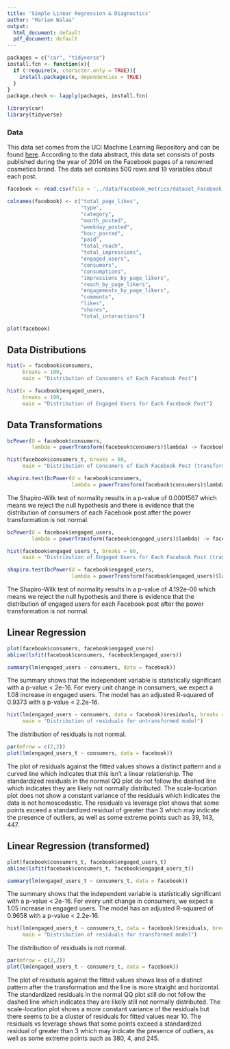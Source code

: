 ```yaml
---
title: 'Simple Linear Regression & Diagnostics'
author: "Mariam Walaa"
output:
  html_document: default
  pdf_document: default
---
```


```r
packages = c("car", "tidyverse")
install.fcn <- function(x){
  if (!require(x, character.only = TRUE)){
    install.packages(x, dependencies = TRUE)
  }
}
package.check <- lapply(packages, install.fcn)
```

```r
library(car)
library(tidyverse)
```

### Data

This data set comes from the UCI Machine Learning Repository and can be found
[here](https://archive.ics.uci.edu/ml/datasets/Facebook+metrics). According to the data
abstract, this data set consists of posts published during the year of 2014 on the
Facebook pages of a renowned cosmetics brand. The data set contains 500 rows and 19
variables about each post.

```r
facebook <- read.csv(file = '../data/Facebook_metrics/dataset_Facebook.csv', sep = ';')
```

```r
colnames(facebook) <- c("total_page_likes",
                        "type",
                        "category", 
                        "month_posted", 
                        "weekday_posted",
                        "hour_posted",
                        "paid", 
                        "total_reach",
                        "total_impressions",
                        "engaged_users",
                        "consumers",
                        "consumptions",
                        "impressions_by_page_likers",
                        "reach_by_page_likers",
                        "engagements_by_page_likers", 
                        "comments",
                        "likes",
                        "shares",
                        "total_interactions")
```

```r
plot(facebook)
```

## Data Distributions 

```r
hist(x = facebook$consumers,
     breaks = 100,
     main = "Distribution of Consumers of Each Facebook Post")
```

```r
hist(x = facebook$engaged_users,
     breaks = 100,
     main = "Distribution of Engaged Users for Each Facebook Post")
```

## Data Transformations

```r
bcPower(U = facebook$consumers,
        lambda = powerTransform(facebook$consumers)$lambda) -> facebook$consumers_t

hist(facebook$consumers_t, breaks = 60,
     main = "Distribution of Consumers of Each Facebook Post (transformed)")

shapiro.test(bcPower(U = facebook$consumers,
                     lambda = powerTransform(facebook$consumers)$lambda))
```

The Shapiro-Wilk test of normality results in a p-value of 0.0001567 which means we reject
the null hypothesis and there is evidence that the distribution of consumers of each
Facebook post after the power transformation is not normal.

```r
bcPower(U = facebook$engaged_users,
        lambda = powerTransform(facebook$engaged_users)$lambda) -> facebook$engaged_users_t

hist(facebook$engaged_users_t, breaks = 60,
     main = "Distribution of Engaged Users for Each Facebook Post (transformed)")

shapiro.test(bcPower(U = facebook$engaged_users,
                     lambda = powerTransform(facebook$engaged_users)$lambda))
```

The Shapiro-Wilk test of normality results in a p-value of 4.192e-06 which means we reject
the null hypothesis and there is evidence that the distribution of engaged users for each
Facebook post after the power transformation is not normal.

## Linear Regression

```r
plot(facebook$consumers, facebook$engaged_users)
abline(lsfit(facebook$consumers, facebook$engaged_users))
```

```r
summary(lm(engaged_users ~ consumers, data = facebook))
```

The summary shows that the independent variable is statistically significant with a
p-value < 2e-16. For every unit change in consumers, we expect a 1.08 increase in engaged
users. The model has an adjusted R-squared of 0.9373 with a p-value < 2.2e-16.

```r
hist(lm(engaged_users ~ consumers, data = facebook)$residuals, breaks = 60,
     main = "Distribution of residuals for untransformed model")
```

The distribution of residuals is not normal.

```r
par(mfrow = c(2,2))
plot(lm(engaged_users_t ~ consumers, data = facebook))
```

The plot of residuals against the fitted values shows a distinct pattern and a curved line
which indicates that this isn't a linear relationship. The standardized residuals in the
normal QQ plot do not follow the dashed line which indicates they are likely not normally
distributed. The scale-location plot does not show a constant variance of the residuals
which indicates the data is not homoscedastic. The residuals vs leverage plot shows that
some points exceed a standardized residual of greater than 3 which may indicate the
presence of outliers, as well as some extreme points such as 39, 143, 447.

## Linear Regression (transformed)

```r
plot(facebook$consumers_t, facebook$engaged_users_t)
abline(lsfit(facebook$consumers_t, facebook$engaged_users_t))
```

```r
summary(lm(engaged_users_t ~ consumers_t, data = facebook))
```

The summary shows that the independent variable is statistically significant with a
p-value < 2e-16. For every unit change in consumers, we expect a 1.05 increase in engaged
users. The model has an adjusted R-squared of 0.9658 with a p-value < 2.2e-16.

```r
hist(lm(engaged_users_t ~ consumers_t, data = facebook)$residuals, breaks = 60,
     main = "Distribution of residuals for transformed model")
```

The distribution of residuals is not normal.

```r
par(mfrow = c(2,2))
plot(lm(engaged_users_t ~ consumers_t, data = facebook))
```

The plot of residuals against the fitted values shows less of a distinct pattern after the
transformation and the line is more straight and horizontal. The standardized residuals in
the normal QQ plot still do not follow the dashed line which indicates they are likely
still not normally distributed. The scale-location plot shows a more constant variance of
the residuals but there seems to be a cluster of residuals for fitted values near 10. The
residuals vs leverage shows that some points exceed a standardized residual of greater
than 3 which may indicate the presence of outliers, as well as some extreme points such as
380, 4, and 245.